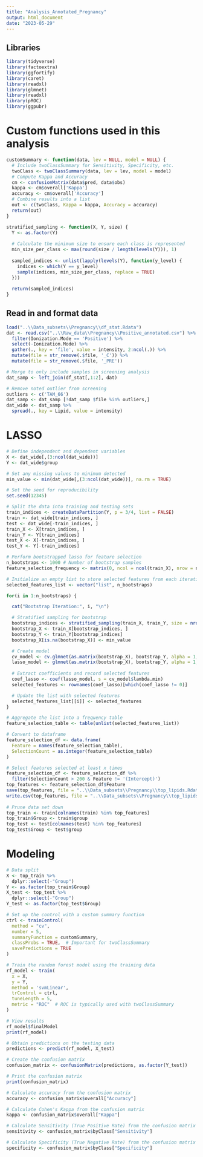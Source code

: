 ```yaml
---
title: "Analysis_Annotated_Pregnancy"
output: html_document
date: "2023-05-29"
---
```

## Libraries
```r
library(tidyverse)
library(factoextra)
library(ggfortify)
library(caret)
library(readxl)
library(glmnet)
library(readxl)
library(pROC)
library(ggpubr)
```

# Custom functions used in this analysis
```r
customSummary <- function(data, lev = NULL, model = NULL) {
  # Include twoClassSummary for Sensitivity, Specificity, etc.
  twoClass <- twoClassSummary(data, lev = lev, model = model)
  # Compute Kappa and Accuracy
  cm <- confusionMatrix(data$pred, data$obs)
  kappa <- cm$overall['Kappa']
  accuracy <- cm$overall['Accuracy']
  # Combine results into a list
  out <- c(twoClass, Kappa = kappa, Accuracy = accuracy)
  return(out)
}

stratified_sampling <- function(X, Y, size) {
  Y <- as.factor(Y)
  
  # Calculate the minimum size to ensure each class is represented
  min_size_per_class <- max(round(size / length(levels(Y))), 1)
  
  sampled_indices <- unlist(lapply(levels(Y), function(y_level) {
    indices <- which(Y == y_level)
    sample(indices, min_size_per_class, replace = TRUE)
  }))
  
  return(sampled_indices)
}

```

## Read in and format data 
```r
load("..\\Data_subsets\\Pregnancy\\df_stat.Rdata")
dat <- read.csv("..\\Raw_data\\Pregnancy\\Positive_annotated.csv") %>%
  filter(Ionization.Mode == 'Positive') %>%
  select(-Ionization.Mode) %>%
  gather(., key = 'file', value = intensity, 2:ncol(.)) %>%
  mutate(file = str_remove(.$file, '_C')) %>%
  mutate(file = str_remove(.$file, '_PRE'))

# Merge to only include samples in screening analysis
dat_samp <- left_join(df_stat[,1:2], dat) 

# Remove noted outlier from screening 
outliers <- c('TAM_66')
dat_samp <- dat_samp [!dat_samp $file %in% outliers,]
dat_wide <- dat_samp %>%
  spread(., key = Lipid, value = intensity)
```


# LASSO
```r
# Define independent and dependent variables
X <- dat_wide[,(3:ncol(dat_wide))]
Y <- dat_wide$group

# Set any missing values to minimum detected 
min_value <- min(dat_wide[,(3:ncol(dat_wide))], na.rm = TRUE)

# Set the seed for reproducibility
set.seed(12345)

# Split the data into training and testing sets
train_indices <- createDataPartition(Y, p = 3/4, list = FALSE)
train <- dat_wide[train_indices, ]
test <- dat_wide[-train_indices, ]
train_X <- X[train_indices, ]
train_Y <- Y[train_indices]
test_X <- X[-train_indices, ]
test_Y <- Y[-train_indices]

# Perform bootstrapped lasso for feature selection 
n_bootstraps <- 1000 # Number of bootstrap samples
feature_selection_frequency <- matrix(0, ncol = ncol(train_X), nrow = n_bootstraps)

# Initialize an empty list to store selected features from each iteration
selected_features_list <- vector("list", n_bootstraps)

for(i in 1:n_bootstraps) {

  cat("Bootstrap Iteration:", i, "\n")

  # Stratified sampling for bootstrap
  bootstrap_indices <- stratified_sampling(train_X, train_Y, size = nrow(train_X))
  bootstrap_X <- train_X[bootstrap_indices, ]
  bootstrap_Y <- train_Y[bootstrap_indices]
  bootstrap_X[is.na(bootstrap_X)] <- min_value

  # Create model
  cv_model <- cv.glmnet(as.matrix(bootstrap_X), bootstrap_Y, alpha = 1, family = 'binomial', type.measure = 'class')
  lasso_model <- glmnet(as.matrix(bootstrap_X), bootstrap_Y, alpha = 1, family = 'binomial', lambda = cv_model$lambda.min)
    
  # Extract coefficients and record selected features
  coef_lasso <- coef(lasso_model, s = cv_model$lambda.min)
  selected_features <- rownames(coef_lasso)[which(coef_lasso != 0)]

  # Update the list with selected features
  selected_features_list[[i]] <- selected_features
}

# Aggregate the list into a frequency table
feature_selection_table <- table(unlist(selected_features_list))

# Convert to dataframe
feature_selection_df <- data.frame(
  Feature = names(feature_selection_table),
  SelectionCount = as.integer(feature_selection_table)
)

# Select features selected at least x times 
feature_selection_df <- feature_selection_df %>%
  filter(SelectionCount > 200 & Feature != '(Intercept)')
top_features <- feature_selection_df$Feature
save(top_features, file = "..\\Data_subsets\\Pregnancy\\top_lipids.Rdata")
write.csv(top_features, file = "..\\Data_subsets\\Pregnancy\\top_lipids.csv")
 
# Prune data set down
top_train <- train[colnames(train) %in% top_features]
top_train$Group <- train$group
top_test <- test[colnames(test) %in% top_features]
top_test$Group <- test$group
```

# Modeling
```r
# Data split
X <- top_train %>%
  dplyr::select(-"Group")
Y <- as.factor(top_train$Group)
X_test <- top_test %>%
  dplyr::select(-"Group")
Y_test <- as.factor(top_test$Group)

# Set up the control with a custom summary function
ctrl <- trainControl(
  method = "cv",
  number = 5,
  summaryFunction = customSummary,
  classProbs = TRUE,  # Important for twoClassSummary
  savePredictions = TRUE
)

# Train the random forest model using the training data
rf_model <- train(
  x = X,
  y = Y,
  method = 'svmLinear',  
  trControl = ctrl,  
  tuneLength = 5,  
  metric = "ROC"  # ROC is typically used with twoClassSummary
)

# View results
rf_model$finalModel
print(rf_model)

# Obtain predictions on the testing data
predictions <- predict(rf_model, X_test)

# Create the confusion matrix
confusion_matrix <- confusionMatrix(predictions, as.factor(Y_test))

# Print the confusion matrix
print(confusion_matrix)

# Calculate accuracy from the confusion matrix
accuracy <- confusion_matrix$overall["Accuracy"]

# Calculate Cohen's Kappa from the confusion matrix
kappa <- confusion_matrix$overall["Kappa"]

# Calculate Sensitivity (True Positive Rate) from the confusion matrix
sensitivity <- confusion_matrix$byClass["Sensitivity"]

# Calculate Specificity (True Negative Rate) from the confusion matrix
specificity <- confusion_matrix$byClass["Specificity"]

```